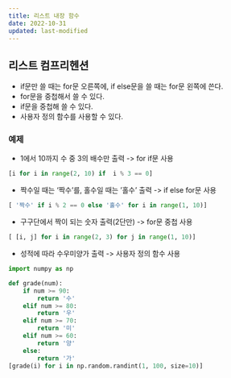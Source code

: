 ```yaml
---
title: 리스트 내장 함수
date: 2022-10-31
updated: last-modified
---
```


## 리스트 컴프리헨션

- if문만 쓸 때는 for문 오른쪽에, if else문을 쓸 때는 for문 왼쪽에 쓴다.
- for문을 중첩해서 쓸 수 있다.
- if문을 중첩해 쓸 수 있다.
- 사용자 정의 함수를 사용할 수 있다.

### 예제

- 1에서 10까지 수 중 3의 배수만 출력 -> for if문 사용

```python
[i for i in range(2, 10) if  i % 3 == 0]
```

- 짝수일 때는 '짝수'를, 홀수일 때는 '홀수' 출력 -> if else for문 사용

```python
[ '짝수' if i % 2 == 0 else '홀수' for i in range(1, 10)]
```


- 구구단에서 짝이 되는 숫자 출력(2단만) -> for문 중첩 사용

```python
[ [i, j] for i in range(2, 3) for j in range(1, 10)]
```


- 성적에 따라 수우미양가 출력 -> 사용자 정의 함수 사용

```python
import numpy as np

def grade(num):
    if num >= 90:
        return '수'
    elif num >= 80:
        return '우'
    elif num >= 70:
        return '미'
    elif num >= 60:
        return '양'
    else:
        return '가'
[grade(i) for i in np.random.randint(1, 100, size=10)]
```
